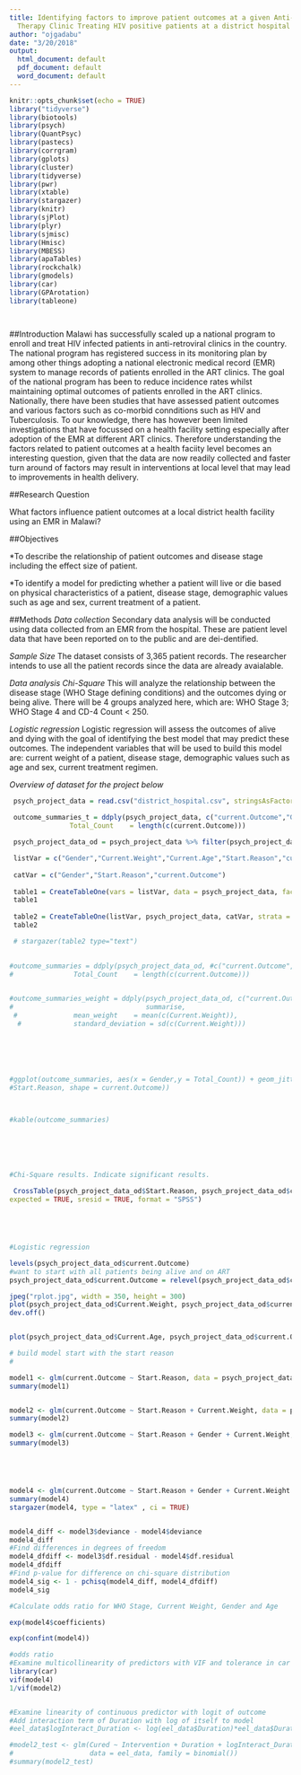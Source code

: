 ```yaml
---
title: Identifying factors to improve patient outcomes at a given Anti-Retroviral
  Therapy Clinic Treating HIV positive patients at a district hospital in Malawi
author: "ojgadabu"
date: "3/20/2018"
output:
  html_document: default
  pdf_document: default
  word_document: default
---
```


```r
knitr::opts_chunk$set(echo = TRUE)
library("tidyverse")
library(biotools)
library(psych)
library(QuantPsyc)
library(pastecs)
library(corrgram)
library(gplots)
library(cluster)
library(tidyverse)
library(pwr)
library(xtable)
library(stargazer)
library(knitr)
library(sjPlot)
library(plyr)
library(sjmisc)
library(Hmisc)
library(MBESS)
library(apaTables)
library(rockchalk)
library(gmodels)
library(car)
library(GPArotation)
library(tableone)




```

##Introduction
Malawi has successfully scaled up a national program to enroll and treat HIV infected patients in anti-retroviral clinics in the country. The national program has registered success in its monitoring plan by among other things adopting a national electronic medical record (EMR) system to manage records of patients enrolled in the ART clinics. The goal of the national program has been to reduce incidence rates whilst maintaining optimal outcomes of patients enrolled in the ART clinics. Nationally, there have been studies that have assessed patient outcomes and various factors such as co-morbid connditions such as HIV and Tuberculosis. To our knowledge, there has however been limited investigations that have focussed on a health facility setting especially after adoption of the EMR at different ART clinics. Therefore understanding the factors related to patient outcomes at a health faciity level becomes an interesting question, given that the data are now readily collected and faster turn around of factors may result in interventions at local level that may lead to improvements in health delivery.

##Research Question

What factors influence patient outcomes at a local district health facility using an EMR in Malawi?

##Objectives

*To describe the relationship of patient outcomes and disease stage including the effect size of patient.

*To identify a model for predicting whether a patient will live or die based on physical characteristics of a patient, disease stage, demographic values such as age and sex, current treatment of a patient.


##Methods
*Data collection*
Secondary data analysis will be conducted using data collected from an EMR from the hospital. These are patient level data that have been reported on to the public and are dei-dentified.

*Sample Size*
The dataset consists of 3,365 patient records. The researcher intends to use all the patient records since the data are already avaialable.

*Data analysis*
*Chi-Square* 
This will analyze the relationship between the disease stage (WHO Stage defining conditions) and the outcomes dying or being alive. There will be 4 groups analyzed here, which are: WHO Stage 3; WHO Stage 4 and CD-4 Count < 250.

*Logistic regression*
Logistic regression will assess the outcomes of alive and dying with the goal of identifying the best model that may predict these outcomes. The independent variables that will be used to build this model are: current weight of a patient, disease stage, demographic values such as age and sex, current treatment regimen.

*Overview of dataset for the project below*

```r

 psych_project_data = read.csv("district_hospital.csv", stringsAsFactors = TRUE)
 
 outcome_summaries_t = ddply(psych_project_data, c("current.Outcome","Gender","Start.Reason"), summarise,
               Total_Count    = length(c(current.Outcome)))

 psych_project_data_od = psych_project_data %>% filter(psych_project_data$current.Outcome == "On ART" | psych_project_data$current.Outcome == "Died") %>%  filter(!Start.Reason %in% c("Child HIV positive","Presumed HIV Disease","WHO stage 4 peds", "Child HIV positive","CD4 Count < 750")) %>% droplevels()

 listVar = c("Gender","Current.Weight","Current.Age","Start.Reason","current.Outcome")
 
 catVar = c("Gender","Start.Reason","current.Outcome")
 
 table1 = CreateTableOne(vars = listVar, data = psych_project_data, factorVars = catVar)
 table1 
 
 table2 = CreateTableOne(listVar, psych_project_data, catVar, strata = c("Gender"))
 table2

 # stargazer(table2 type="text")

 
#outcome_summaries = ddply(psych_project_data_od, #c("current.Outcome","Gender","Start.Reason"), summarise,
#               Total_Count    = length(c(current.Outcome)))
 

#outcome_summaries_weight = ddply(psych_project_data_od, c("current.Outcome"), 
#                                 summarise,
 #              mean_weight    = mean(c(Current.Weight)),
  #             standard_deviation = sd(c(Current.Weight)))






#ggplot(outcome_summaries, aes(x = Gender,y = Total_Count)) + geom_jitter(aes(color= 
#Start.Reason, shape = current.Outcome))



#kable(outcome_summaries)






#Chi-Square results. Indicate significant results. 

 CrossTable(psych_project_data_od$Start.Reason, psych_project_data_od$current.Outcome, chisq = TRUE, fisher = TRUE, 
expected = TRUE, sresid = TRUE, format = "SPSS")





#Logistic regression

levels(psych_project_data_od$current.Outcome)
#want to start with all patients being alive and on ART
psych_project_data_od$current.Outcome = relevel(psych_project_data_od$current.Outcome, "On ART")  

jpeg("rplot.jpg", width = 350, height = 300)
plot(psych_project_data_od$Current.Weight, psych_project_data_od$current.Outcome, xlab = "Current Weight",ylab="Patient Outcomes", frame = FALSE)  
dev.off()


plot(psych_project_data_od$Current.Age, psych_project_data_od$current.Outcome)

# build model start with the start reason
# 

model1 <- glm(current.Outcome ~ Start.Reason, data = psych_project_data_od, family = binomial())
summary(model1)


model2 <- glm(current.Outcome ~ Start.Reason + Current.Weight, data = psych_project_data_od, family = binomial())
summary(model2)

model3 <- glm(current.Outcome ~ Start.Reason + Gender + Current.Weight, data = psych_project_data_od, family = binomial())
summary(model3)





model4 <- glm(current.Outcome ~ Start.Reason + Gender + Current.Weight + Current.Age, data = psych_project_data_od, family = binomial())
summary(model4)
stargazer(model4, type = "latex" , ci = TRUE)


model4_diff <- model3$deviance - model4$deviance
model4_diff
#Find differences in degrees of freedom
model4_dfdiff <- model3$df.residual - model4$df.residual
model4_dfdiff
#Find p-value for difference on chi-square distribution
model4_sig <- 1 - pchisq(model4_diff, model4_dfdiff)
model4_sig

#Calculate odds ratio for WHO Stage, Current Weight, Gender and Age

exp(model4$coefficients)

exp(confint(model4))

#odds ratio
#Examine multicollinearity of predictors with VIF and tolerance in car package
library(car)
vif(model4)
1/vif(model2)


#Examine linearity of continuous predictor with logit of outcome
#Add interaction term of Duration with log of itself to model
#eel_data$logInteract_Duration <- log(eel_data$Duration)*eel_data$Duration

#model2_test <- glm(Cured ~ Intervention + Duration + logInteract_Duration, 
#                   data = eel_data, family = binomial())
#summary(model2_test)






```


